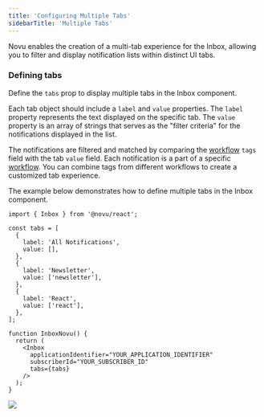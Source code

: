 ```yaml
---
title: 'Configuring Multiple Tabs'
sidebarTitle: 'Multiple Tabs'
---
```


Novu enables the creation of a multi-tab experience for the Inbox, allowing you to filter and display notification lists within distinct UI tabs.

### Defining tabs

Define the `tabs` prop to display multiple tabs in the Inbox component.

Each tab object should include a `label` and `value` properties. The `label` property represents the text displayed on the specific tab. The `value` property is an array of strings that serves as the "filter criteria" for the notifications displayed in the list.

The notifications are filtered and matched by comparing the [workflow](/workflow/introduction#tags) `tags` field with the tab `value` field. Each notification is a part of a specific [workflow](/concepts/workflows). You can combine tags from different workflows to create a customized tab experience.

The example below demonstrates how to define multiple tabs in the Inbox component.

```tsx
import { Inbox } from '@novu/react';

const tabs = [
  {
    label: 'All Notifications',
    value: [],
  },
  {
    label: 'Newsletter',
    value: ['newsletter'],
  },
  {
    label: 'React',
    value: ['react'],
  },
];

function InboxNovu() {
  return (
    <Inbox
      applicationIdentifier="YOUR_APPLICATION_IDENTIFIER"
      subscriberId="YOUR_SUBSCRIBER_ID"
      tabs={tabs}
    />
  );
}
```

<Frame caption="Multiple Tabs in Inbox">
  <img src="/images/inbox/client/react/multiple-tabs/multiple-tabs.png" />
</Frame>
